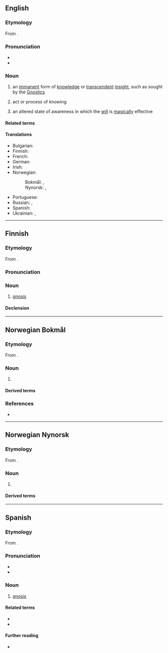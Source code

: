 {{also|Gnosis}}
==English==

===Etymology===
{{root|en|ine-pro|*ǵneh₃-}}
From {{der|en|grc|γνῶσις|t=knowledge}}.

===Pronunciation===
* {{IPA|en|/ˈnəʊ.sɪs/}}
* {{rhymes|en|əʊsɪs|s=2}}

===Noun===
{{wikipedia}}
{{en-noun|~|gnoses}}

# {{lb|en|gnosticism}} an [[immanent]] form of [[knowledge]] or [[transcendent]] [[insight]], such as sought by the [[Gnostic]]s
# act or process of knowing
# {{lb|en|occult}} an altered state of awareness in which the [[will]] is [[magically]] effective

====Related terms====
{{rel3|en|agnostic|diagnosis|gnosiology|Gnostic|Gnosticism|morphognosis|prognosis|pangnosis|retrognosis}}

====Translations====
{{trans-top|gnosis}}
* Bulgarian: {{t+|bg|познание|n}}
* Finnish: {{t|fi|gnosis}}
* French: {{t+|fr|gnose|f}}
* German: {{t+|de|Gnosis|f}}
* Irish: {{t|ga|gnóis|f}}
* Norwegian:
*: Bokmål: {{t|nb|gnosis|m}}, {{t|nb|gnose|m}}
*: Nynorsk: {{t|nn|gnosis|n}}, {{t-check|nn|gnose}}
{{trans-mid}}
* Portuguese: {{t+|pt|gnose|f}}
* Russian: {{t+|ru|гно́зис}}, {{t|ru|гно́сис}}
* Spanish: {{t+|es|gnosis|f}}
* Ukrainian: {{t|uk|гно́зис}}, {{t|uk|гно́сис}}
{{trans-bottom}}

----

==Finnish==

===Etymology===
From {{bor|fi|grc|γνῶσις|t=knowledge}}.

===Pronunciation===
{{fi-pronunciation|ɡno(ː)sis}}

===Noun===
{{fi-noun}}

# [[#English|gnosis]]

====Declension====
{{fi-decl-vastaus|gnosi|a}}

----

==Norwegian Bokmål==
{{wp|lang=no}}

===Etymology===
From {{der|nb|grc|γνῶσις|t=knowledge}}.

===Noun===
{{nb-noun-mu}}

# {{lb|nb|gnosticism}} {{l|en|gnosis}}
#: {{syn|nb|gnose}}

====Derived terms====
{{der3
|nb|gnostiker
|gnostisisme
|gnostisk
}}

===References===
* {{R:Ordnett}}

----

==Norwegian Nynorsk==

===Etymology===
From {{der|nn|grc|γνῶσις|t=knowledge}}.

===Noun===
{{nn-noun-nu}}

# {{lb|nn|gnosticism}} {{l|en|gnosis}}
#: {{syn|nn|gnose}}

====Derived terms====
{{der3
|nn|gnostikar
|gnostisisme
|gnostisk
}}

----

==Spanish==

===Etymology===
From {{bor|es|grc|γνῶσις|t=knowledge}}.

===Pronunciation===
{{es-IPA|nosis}}
* {{rhymes|es|osis|s=2}}
* {{hyph|es|gno|sis}}

===Noun===
{{es-noun|f}}

# {{lb|es|gnosticism}} [[#English|gnosis]]

====Related terms====
* {{l|es|gnóstico}}
* {{l|es|gnosticismo}}

====Further reading====
* {{R:DRAE}}